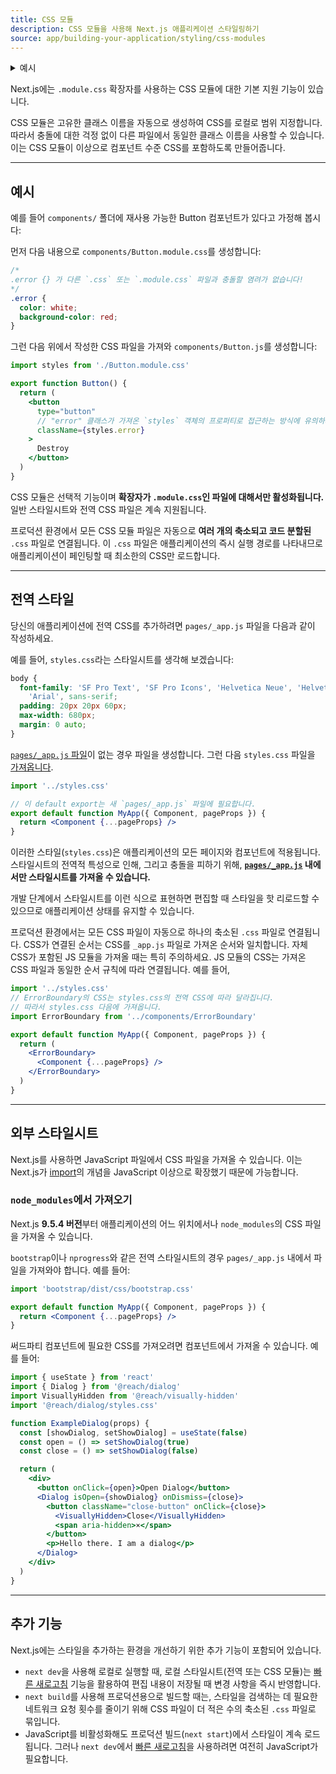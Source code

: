 ```yaml
---
title: CSS 모듈
description: CSS 모듈을 사용해 Next.js 애플리케이션 스타일링하기
source: app/building-your-application/styling/css-modules
---
```


<details>
  <summary>예시</summary>

- [기본 CSS 예시](https://github.com/vercel/next.js/tree/canary/examples/basic-css)
  </details>

Next.js에는 `.module.css` 확장자를 사용하는 CSS 모듈에 대한 기본 지원 기능이 있습니다.

CSS 모듈은 고유한 클래스 이름을 자동으로 생성하여 CSS를 로컬로 범위 지정합니다. 따라서 충돌에 대한 걱정 없이 다른 파일에서 동일한 클래스 이름을 사용할 수 있습니다. 이는 CSS 모듈이 이상으로 컴포넌트 수준 CSS를 포함하도록 만들어줍니다.

---

## 예시

예를 들어 `components/` 폴더에 재사용 가능한 Button 컴포넌트가 있다고 가정해 봅시다:

먼저 다음 내용으로 `components/Button.module.css`를 생성합니다:

```css filename="Button.module.css"
/*
.error {} 가 다른 `.css` 또는 `.module.css` 파일과 충돌할 염려가 없습니다! 
*/
.error {
  color: white;
  background-color: red;
}
```

그런 다음 위에서 작성한 CSS 파일을 가져와 `components/Button.js`를 생성합니다:

```jsx filename="components/Button.js"
import styles from './Button.module.css'

export function Button() {
  return (
    <button
      type="button"
      // "error" 클래스가 가져온 `styles` 객체의 프로퍼티로 접근하는 방식에 유의하세요.
      className={styles.error}
    >
      Destroy
    </button>
  )
}
```

CSS 모듈은 선택적 기능이며 **확장자가 `.module.css`인 파일에 대해서만 활성화됩니다.** 일반 <link> 스타일시트와 전역 CSS 파일은 계속 지원됩니다.

프로덕션 환경에서 모든 CSS 모듈 파일은 자동으로 **여러 개의 축소되고 코드 분할된** `.css` 파일로 연결됩니다. 이 `.css` 파일은 애플리케이션의 즉시 실행 경로를 나타내므로 애플리케이션이 페인팅할 때 최소한의 CSS만 로드합니다.

---

## 전역 스타일

당신의 애플리케이션에 전역 CSS를 추가하려면 `pages/_app.js` 파일을 다음과 같이 작성하세요.

예를 들어, `styles.css`라는 스타일시트를 생각해 보겠습니다:

```css filename="styles.css"
body {
  font-family: 'SF Pro Text', 'SF Pro Icons', 'Helvetica Neue', 'Helvetica',
    'Arial', sans-serif;
  padding: 20px 20px 60px;
  max-width: 680px;
  margin: 0 auto;
}
```

[`pages/_app.js` 파일](https://nextjs.org/docs/pages/building-your-application/routing/custom-app)이 없는 경우 파일을 생성합니다. 그런 다음 `styles.css` 파일을 [가져옵니다](https://developer.mozilla.org/ko/docs/Web/JavaScript/Reference/Statements/import).

```jsx filename="pages/_app.js"
import '../styles.css'

// 이 default export는 새 `pages/_app.js` 파일에 필요합니다.
export default function MyApp({ Component, pageProps }) {
  return <Component {...pageProps} />
}
```

이러한 스타일(`styles.css`)은 애플리케이션의 모든 페이지와 컴포넌트에 적용됩니다. 스타일시트의 전역적 특성으로 인해, 그리고 충돌을 피하기 위해, **[`pages/_app.js`](https://nextjs.org/docs/pages/building-your-application/routing/custom-app) 내에서만 스타일시트를 가져올 수 있습니다.**

개발 단계에서 스타일시트를 이런 식으로 표현하면 편집할 때 스타일을 핫 리로드할 수 있으므로 애플리케이션 상태를 유지할 수 있습니다.

프로덕션 환경에서는 모든 CSS 파일이 자동으로 하나의 축소된 `.css` 파일로 연결됩니다. CSS가 연결된 순서는 CSS를 `_app.js` 파일로 가져온 순서와 일치합니다. 자체 CSS가 포함된 JS 모듈을 가져올 때는 특히 주의하세요. JS 모듈의 CSS는 가져온 CSS 파일과 동일한 순서 규칙에 따라 연결됩니다. 예를 들어,

```jsx
import '../styles.css'
// ErrorBoundary의 CSS는 styles.css의 전역 CSS에 따라 달라집니다.
// 따라서 styles.css 다음에 가져옵니다.
import ErrorBoundary from '../components/ErrorBoundary'

export default function MyApp({ Component, pageProps }) {
  return (
    <ErrorBoundary>
      <Component {...pageProps} />
    </ErrorBoundary>
  )
}
```

---

## 외부 스타일시트

Next.js를 사용하면 JavaScript 파일에서 CSS 파일을 가져올 수 있습니다. 이는 Next.js가 [import](https://developer.mozilla.org/ko/docs/Web/JavaScript/Reference/Statements/import)의 개념을 JavaScript 이상으로 확장했기 때문에 가능합니다.

### `node_modules`에서 가져오기

Next.js **9.5.4 버전**부터 애플리케이션의 어느 위치에서나 `node_modules`의 CSS 파일을 가져올 수 있습니다.

`bootstrap`이나 `nprogress`와 같은 전역 스타일시트의 경우 `pages/_app.js` 내에서 파일을 가져와야 합니다. 예를 들어:

```jsx
import 'bootstrap/dist/css/bootstrap.css'

export default function MyApp({ Component, pageProps }) {
  return <Component {...pageProps} />
}
```

써드파티 컴포넌트에 필요한 CSS를 가져오려면 컴포넌트에서 가져올 수 있습니다. 예를 들어:

```jsx
import { useState } from 'react'
import { Dialog } from '@reach/dialog'
import VisuallyHidden from '@reach/visually-hidden'
import '@reach/dialog/styles.css'

function ExampleDialog(props) {
  const [showDialog, setShowDialog] = useState(false)
  const open = () => setShowDialog(true)
  const close = () => setShowDialog(false)

  return (
    <div>
      <button onClick={open}>Open Dialog</button>
      <Dialog isOpen={showDialog} onDismiss={close}>
        <button className="close-button" onClick={close}>
          <VisuallyHidden>Close</VisuallyHidden>
          <span aria-hidden>×</span>
        </button>
        <p>Hello there. I am a dialog</p>
      </Dialog>
    </div>
  )
}
```

---

## 추가 기능

Next.js에는 스타일을 추가하는 환경을 개선하기 위한 추가 기능이 포함되어 있습니다.

- `next dev`을 사용해 로컬로 실행할 때, 로컬 스타일시트(전역 또는 CSS 모듈)는 [빠른 새로고침](https://nextjs.org/docs/architecture/fast-refresh) 기능을 활용하여 편집 내용이 저장될 때 변경 사항을 즉시 반영합니다.
- `next build`를 사용해 프로덕션용으로 빌드할 때는, 스타일을 검색하는 데 필요한 네트워크 요청 횟수를 줄이기 위해 CSS 파일이 더 적은 수의 축소된 `.css` 파일로 묶입니다.
- JavaScript를 비활성화해도 프로덕션 빌드(`next start`)에서 스타일이 계속 로드됩니다. 그러나 `next dev`에서 [빠른 새로고침](https://nextjs.org/docs/architecture/fast-refresh)을 사용하려면 여전히 JavaScript가 필요합니다.
